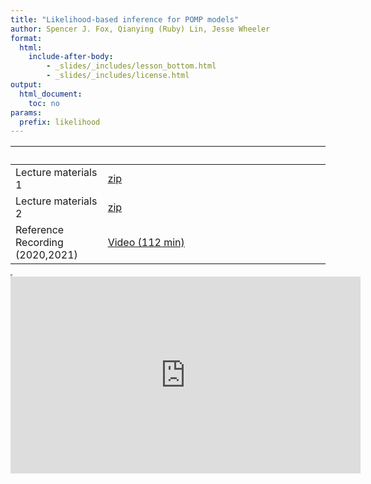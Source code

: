 ```yaml
---
title: "Likelihood-based inference for POMP models"
author: Spencer J. Fox, Qianying (Ruby) Lin, Jesse Wheeler
format: 
  html: 
    include-after-body:
        - _slides/_includes/lesson_bottom.html
        - _slides/_includes/license.html
output:
  html_document:
    toc: no
params:
  prefix: likelihood
---
```


|   |   |
|---------------------|---------------------------------------------------|
| Lecture materials 1 | [zip](_slides/3_likelihood/3_likelihood.zip) |
| Lecture materials 2 | [zip](_slides/4_pfilter_in_pomp/4_pfilter_in_pomp.zip) |
| Reference Recording (2020,2021) | [Video (112 min)](https://www.youtube.com/playlist?list=PLluGwj6FGt2RRi-TRckg7Lud87ZKIJTZ8) |
<!-- | Supplement: Deterministic latent process models and their role in benchmarking POMP models | [HTML](_slides/pfilter/deterministic.html) | -->
<!-- | Supplement: Monte Carlo Methods | [PDF](_slides/pfilter/monteCarlo.pdf) | -->
<!-- | Supplement: Likelihood by direct simulation: Consett measles example | [HTML](_slides/pfilter/directSimulation.html) | -->
<!-- | Supplement: Standard errors via the observed Fisher information | [HTML](_slides/pfilter/fisherSE.html) | -->
<!-- | Supplement: Bootstrap methods | [HTML](_slides/pfilter/bootstrap.html) | -->
<!-- | Supplement: Direct maximization of the particle filter likelihood | [HTML](_slides/pfilter/pf-in-Nelder-Mead.html) | -->
<!-- | Worked solution to Exercise 3.1 | [HTML](slides/pfilter/Q_slice.html) | -->
<!-- | Worked solution to Exercise 3.2 | [HTML](slides/pfilter/expense.html) | -->

<!-- | Worked solution to Exercise 3.3 | [HTML](slides/pfilter/loglikest.html) | -->

<!-- | Quiz | [PDF](slides/pfilter/quiz.pdf) | -->

<!-- | **Data** for the lesson | [data](slides/pfilter/Measles_Consett_1948.csv)| -->

<!-- | **R** script for the Measles SIR model | [**R**](slides/pfilter/model_measSIR.R)| -->

<!-- | **R** script for the lesson | [**R**](slides/pfilter/main.R) | -->

<iframe width="0" height="0">

</iframe>

<iframe data-external="1" width="560" height="315" src="https://www.youtube-nocookie.com/embed/videoseries?list=PLluGwj6FGt2RRi-TRckg7Lud87ZKIJTZ8" frameborder="0" allow="accelerometer; autoplay; encrypted-media; gyroscope; picture-in-picture" allowfullscreen>

</iframe>

